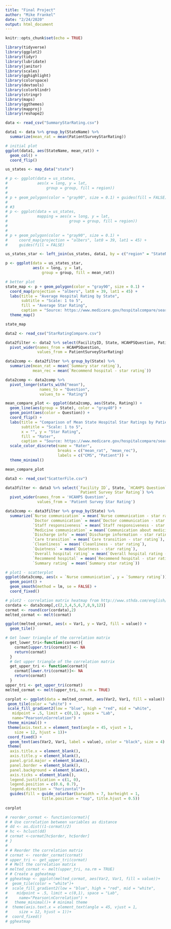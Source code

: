 ```yaml
---
title: "Final Project"
author: "Mike Frankel"
date: "2/24/2020"
output: html_document
---
```


```r
knitr::opts_chunk$set(echo = TRUE)
```

```r

library(tidyverse)
library(ggplot2)
library(tidyr)
library(lubridate)
library(janitor)
library(scales)
library(gghighlight)
library(colorspace)
library(devtools)
library(colorblindr)
library(stringr)
library(maps)
library(ggthemes)
library(mapproj)
library(reshape2)

data <- read_csv("SummaryStarRating.csv")

```


```r

data1 <- data %>% group_by(StateName) %>% 
  summarize(mean_rat = mean(PatientSurveyStarRating))

# initial plot
ggplot(data1, aes(StateName, mean_rat)) +
  geom_col() +
  coord_flip()

us_states <- map_data("state")

# p <- ggplot(data = us_states,
#             aes(x = long, y = lat,
#                 group = group, fill = region))
# 
# p + geom_polygon(color = "gray90", size = 0.1) + guides(fill = FALSE)
# 
# #3
# p <- ggplot(data = us_states,
#             mapping = aes(x = long, y = lat,
#                           group = group, fill = region))
# 
# 
# p + geom_polygon(color = "gray90", size = 0.1) +
#     coord_map(projection = "albers", lat0 = 39, lat1 = 45) +
#     guides(fill = FALSE)

us_states_star <- left_join(us_states, data1, by = c("region" = "StateName"))

p <- ggplot(data = us_states_star,
            aes(x = long, y = lat,
                group = group, fill = mean_rat))

# better plot
state_map <- p + geom_polygon(color = "gray90", size = 0.1) +
  coord_map(projection = "albers", lat0 = 39, lat1 = 45) +
  labs(title = "Average Hospital Rating by State",
       subtitle = "Scale: 1 to 5",
       fill = "Average Star Rating",
       caption = "Source: https://www.medicare.gov/hospitalcompare/search.html") +
  theme_map()

state_map

```


```r
data2 <- read_csv("StarRatingCompare.csv")

data2filter <- data2 %>% select(FacilityID, State, HCAHPSQuestion, PatientSurveyStarRating) %>%
  pivot_wider(names_from = HCAHPSQuestion, 
              values_from = PatientSurveyStarRating)

data2comp <- data2filter %>% group_by(State) %>% 
  summarize(mean_rat = mean(`Summary star rating`), 
            mean_rec = mean(`Recommend hospital - star rating`))

data2comp <- data2comp %>%
  pivot_longer(starts_with("mean"), 
               names_to = "Question", 
               values_to = "Rating")

mean_compare_plot <- ggplot(data2comp, aes(State, Rating)) +
  geom_line(aes(group = State), color = "gray40") +
  geom_point(aes(color = Question)) +
  coord_flip() +
  labs(title = "Comparison of Mean State Hospital Star Ratings by Patients and CMS",
       subtitle = "Scale: 1 to 5",
       x = "", y = "Star Rating",
       fill = "Rater",
       caption = "Source: https://www.medicare.gov/hospitalcompare/search.html") +
  scale_color_discrete(name = "Rater",
                       breaks = c("mean_rat", "mean_rec"),
                       labels = c("CMS", "Patient")) +
  theme_minimal()

mean_compare_plot
```


```r

data3 <- read_csv("ScatterFile.csv")

data3filter <- data3 %>% select(`Facility ID`, State, `HCAHPS Question`, 
                                `Patient Survey Star Rating`) %>%
  pivot_wider(names_from = 'HCAHPS Question',
              values_from = 'Patient Survey Star Rating')

data3comp <- data3filter %>% group_by(State) %>% 
  summarize(`Nurse communication` = mean(`Nurse communication - star rating`), 
            `Doctor communication` = mean(`Doctor communication - star rating`),
            `Staff responsiveness` = mean(`Staff responsiveness - star rating`),
            `Medicine communication` = mean(`Communication about medicines - star rating`),
            `Discharge info` = mean(`Discharge information - star rating`),
            `Care transition` = mean(`Care transition - star rating`),
            `Cleanliness` = mean(`Cleanliness - star rating`),
            `Quietness` = mean(`Quietness - star rating`),
            `Overall hospital rating` = mean(`Overall hospital rating - star rating`),
            `Recommend hospital` = mean(`Recommend hospital - star rating`),
            `Summary rating` = mean(`Summary star rating`))

# plot1 - scatterplot
ggplot(data3comp, aes(x = `Nurse communication`, y = `Summary rating`)) +
  geom_point() +
  geom_smooth(method = lm, se = FALSE) +
  coord_fixed()

# plot2 - correlation matrix heatmap from http://www.sthda.com/english/wiki/ggplot2-quick-correlation-matrix-heatmap-r-software-and-data-visualization
cordata <- data3comp[,c(2,3,4,5,6,7,8,9,12)]
cormat <- round(cor(cordata),2)
melted_cormat <- melt(cormat)

ggplot(melted_cormat, aes(x = Var1, y = Var2, fill = value)) +
  geom_tile()

# Get lower triangle of the correlation matrix
  get_lower_tri<-function(cormat){
    cormat[upper.tri(cormat)] <- NA
    return(cormat)
  }
  # Get upper triangle of the correlation matrix
  get_upper_tri <- function(cormat){
    cormat[lower.tri(cormat)]<- NA
    return(cormat)
  }
upper_tri <- get_upper_tri(cormat)
melted_cormat <- melt(upper_tri, na.rm = TRUE)

corplot <- ggplot(data = melted_cormat, aes(Var2, Var1, fill = value)) +
 geom_tile(color = "white") +
 scale_fill_gradient2(low = "blue", high = "red", mid = "white", 
   midpoint = .5, limit = c(0,1), space = "Lab", 
   name="Pearson\nCorrelation") +
 theme_minimal() + 
 theme(axis.text.x = element_text(angle = 45, vjust = 1, 
    size = 12, hjust = 1))+
 coord_fixed() +
  geom_text(aes(Var2, Var1, label = value), color = "black", size = 4) +
 theme(
  axis.title.x = element_blank(),
  axis.title.y = element_blank(),
  panel.grid.major = element_blank(),
  panel.border = element_blank(),
  panel.background = element_blank(),
  axis.ticks = element_blank(),
  legend.justification = c(1, 0),
  legend.position = c(0.6, 0.7),
  legend.direction = "horizontal")+
  guides(fill = guide_colorbar(barwidth = 7, barheight = 1,
                title.position = "top", title.hjust = 0.5)) 
  
corplot

# reorder_cormat <- function(cormat){
# # Use correlation between variables as distance
# dd <- as.dist((1-cormat)/2)
# hc <- hclust(dd)
# cormat <-cormat[hc$order, hc$order]
# }
# 
# # Reorder the correlation matrix
# cormat <- reorder_cormat(cormat)
# upper_tri <- get_upper_tri(cormat)
# # Melt the correlation matrix
# melted_cormat <- melt(upper_tri, na.rm = TRUE)
# # Create a ggheatmap
# ggheatmap <- ggplot(melted_cormat, aes(Var2, Var1, fill = value))+
#  geom_tile(color = "white")+
#  scale_fill_gradient2(low = "blue", high = "red", mid = "white", 
#    midpoint = .5, limit = c(0,1), space = "Lab", 
#     name="Pearson\nCorrelation") +
#   theme_minimal()+ # minimal theme
#  theme(axis.text.x = element_text(angle = 45, vjust = 1, 
#     size = 12, hjust = 1))+
#  coord_fixed()
# ggheatmap
```